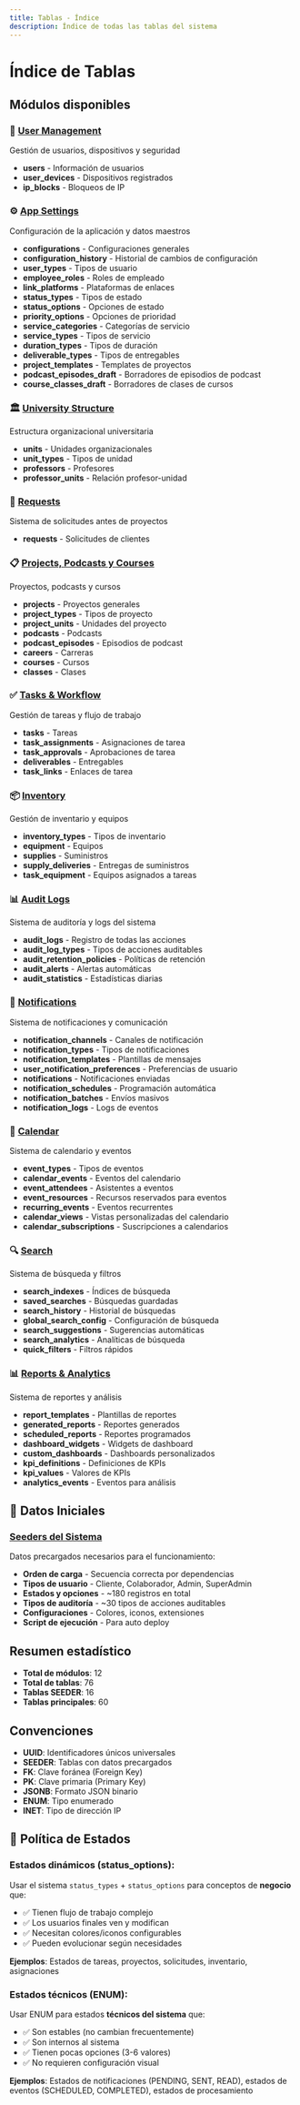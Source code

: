 ```yaml
---
title: Tablas - Índice
description: Índice de todas las tablas del sistema
---
```


# Índice de Tablas

## Módulos disponibles

### 👥 [User Management](/documentacion-tecnica/tablas/user-management)
Gestión de usuarios, dispositivos y seguridad
- **users** - Información de usuarios
- **user_devices** - Dispositivos registrados
- **ip_blocks** - Bloqueos de IP

### ⚙️ [App Settings](/documentacion-tecnica/tablas/app-settings)
Configuración de la aplicación y datos maestros
- **configurations** - Configuraciones generales
- **configuration_history** - Historial de cambios de configuración
- **user_types** - Tipos de usuario
- **employee_roles** - Roles de empleado
- **link_platforms** - Plataformas de enlaces
- **status_types** - Tipos de estado
- **status_options** - Opciones de estado
- **priority_options** - Opciones de prioridad
- **service_categories** - Categorías de servicio
- **service_types** - Tipos de servicio
- **duration_types** - Tipos de duración
- **deliverable_types** - Tipos de entregables
- **project_templates** - Templates de proyectos
- **podcast_episodes_draft** - Borradores de episodios de podcast
- **course_classes_draft** - Borradores de clases de cursos

### 🏛️ [University Structure](/documentacion-tecnica/tablas/university-structure)
Estructura organizacional universitaria
- **units** - Unidades organizacionales
- **unit_types** - Tipos de unidad
- **professors** - Profesores
- **professor_units** - Relación profesor-unidad

### 📝 [Requests](/documentacion-tecnica/tablas/requests)
Sistema de solicitudes antes de proyectos
- **requests** - Solicitudes de clientes

### 📋 [Projects, Podcasts y Courses](/documentacion-tecnica/tablas/projects-podcasts-courses)
Proyectos, podcasts y cursos
- **projects** - Proyectos generales
- **project_types** - Tipos de proyecto
- **project_units** - Unidades del proyecto
- **podcasts** - Podcasts
- **podcast_episodes** - Episodios de podcast
- **careers** - Carreras
- **courses** - Cursos
- **classes** - Clases

### ✅ [Tasks & Workflow](/documentacion-tecnica/tablas/tasks-workflow)
Gestión de tareas y flujo de trabajo
- **tasks** - Tareas
- **task_assignments** - Asignaciones de tarea
- **task_approvals** - Aprobaciones de tarea
- **deliverables** - Entregables
- **task_links** - Enlaces de tarea

### 📦 [Inventory](/documentacion-tecnica/tablas/inventory-new)
Gestión de inventario y equipos
- **inventory_types** - Tipos de inventario
- **equipment** - Equipos
- **supplies** - Suministros
- **supply_deliveries** - Entregas de suministros
- **task_equipment** - Equipos asignados a tareas

### 📊 [Audit Logs](/documentacion-tecnica/tablas/audit-logs)
Sistema de auditoría y logs del sistema
- **audit_logs** - Registro de todas las acciones
- **audit_log_types** - Tipos de acciones auditables
- **audit_retention_policies** - Políticas de retención
- **audit_alerts** - Alertas automáticas
- **audit_statistics** - Estadísticas diarias

### 🔔 [Notifications](/documentacion-tecnica/tablas/notifications)
Sistema de notificaciones y comunicación
- **notification_channels** - Canales de notificación
- **notification_types** - Tipos de notificaciones
- **notification_templates** - Plantillas de mensajes
- **user_notification_preferences** - Preferencias de usuario
- **notifications** - Notificaciones enviadas
- **notification_schedules** - Programación automática
- **notification_batches** - Envíos masivos
- **notification_logs** - Logs de eventos

### 📅 [Calendar](/documentacion-tecnica/tablas/calendar)
Sistema de calendario y eventos
- **event_types** - Tipos de eventos
- **calendar_events** - Eventos del calendario
- **event_attendees** - Asistentes a eventos
- **event_resources** - Recursos reservados para eventos
- **recurring_events** - Eventos recurrentes
- **calendar_views** - Vistas personalizadas del calendario
- **calendar_subscriptions** - Suscripciones a calendarios

### 🔍 [Search](/documentacion-tecnica/tablas/search)
Sistema de búsqueda y filtros
- **search_indexes** - Índices de búsqueda
- **saved_searches** - Búsquedas guardadas
- **search_history** - Historial de búsquedas
- **global_search_config** - Configuración de búsqueda
- **search_suggestions** - Sugerencias automáticas
- **search_analytics** - Analíticas de búsqueda
- **quick_filters** - Filtros rápidos

### 📊 [Reports & Analytics](/documentacion-tecnica/tablas/reports)
Sistema de reportes y análisis
- **report_templates** - Plantillas de reportes
- **generated_reports** - Reportes generados
- **scheduled_reports** - Reportes programados
- **dashboard_widgets** - Widgets de dashboard
- **custom_dashboards** - Dashboards personalizados
- **kpi_definitions** - Definiciones de KPIs
- **kpi_values** - Valores de KPIs
- **analytics_events** - Eventos para análisis

## 🌱 Datos Iniciales

### [Seeders del Sistema](/documentacion-tecnica/flujos/seeders)
Datos precargados necesarios para el funcionamiento:
- **Orden de carga** - Secuencia correcta por dependencias
- **Tipos de usuario** - Cliente, Colaborador, Admin, SuperAdmin
- **Estados y opciones** - ~180 registros en total
- **Tipos de auditoría** - ~30 tipos de acciones auditables
- **Configuraciones** - Colores, iconos, extensiones
- **Script de ejecución** - Para auto deploy

## Resumen estadístico

- **Total de módulos**: 12
- **Total de tablas**: 76
- **Tablas SEEDER**: 16
- **Tablas principales**: 60

## Convenciones

- **UUID**: Identificadores únicos universales
- **SEEDER**: Tablas con datos precargados
- **FK**: Clave foránea (Foreign Key)
- **PK**: Clave primaria (Primary Key)
- **JSONB**: Formato JSON binario
- **ENUM**: Tipo enumerado
- **INET**: Tipo de dirección IP

## 🔄 **Política de Estados**

### **Estados dinámicos (status_options):**
Usar el sistema `status_types` + `status_options` para conceptos de **negocio** que:
- ✅ Tienen flujo de trabajo complejo
- ✅ Los usuarios finales ven y modifican
- ✅ Necesitan colores/iconos configurables
- ✅ Pueden evolucionar según necesidades

**Ejemplos**: Estados de tareas, proyectos, solicitudes, inventario, asignaciones

### **Estados técnicos (ENUM):**
Usar ENUM para estados **técnicos del sistema** que:
- ✅ Son estables (no cambian frecuentemente)
- ✅ Son internos al sistema
- ✅ Tienen pocas opciones (3-6 valores)
- ✅ No requieren configuración visual

**Ejemplos**: Estados de notificaciones (PENDING, SENT, READ), estados de eventos (SCHEDULED, COMPLETED), estados de procesamiento
